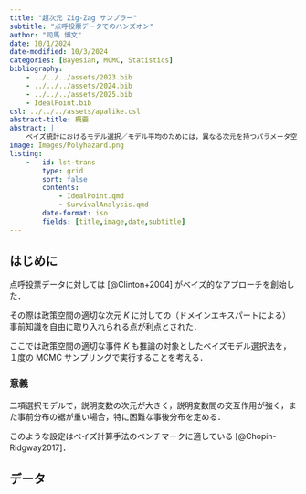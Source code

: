 ```yaml
---
title: "超次元 Zig-Zag サンプラー"
subtitle: "点呼投票データでのハンズオン"
author: "司馬 博文"
date: 10/1/2024
date-modified: 10/3/2024
categories: [Bayesian, MCMC, Statistics]
bibliography: 
    - ../../../assets/2023.bib
    - ../../../assets/2024.bib
    - ../../../assets/2025.bib
    - IdealPoint.bib
csl: ../../../assets/apalike.csl
abstract-title: 概要
abstract: |
    ベイズ統計におけるモデル選択／モデル平均のためには，異なる次元を持つパラメータ空間を往来するような MCMC サンプラーが必要になる．
image: Images/Polyhazard.png
listing: 
    -   id: lst-trans
        type: grid
        sort: false
        contents:
            - IdealPoint.qmd
            - SurvivalAnalysis.qmd
        date-format: iso
        fields: [title,image,date,subtitle]
---
```


## はじめに

点呼投票データに対しては [@Clinton+2004] がベイズ的なアプローチを創始した．

その際は政策空間の適切な次元 $K$ に対しての（ドメインエキスパートによる）事前知識を自由に取り入れられる点が利点とされた．

ここでは政策空間の適切な事件 $K$ も推論の対象としたベイズモデル選択法を，１度の MCMC サンプリングで実行することを考える．

### 意義

二項選択モデルで，説明変数の次元が大きく，説明変数間の交互作用が強く，また事前分布の裾が重い場合，特に困難な事後分布を定める．

このような設定はベイズ計算手法のベンチマークに適している [@Chopin-Ridgway2017]．

## データ

